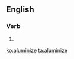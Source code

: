 ==English==

===Verb===
{{en-verb|aluminizes|aluminizing|aluminized|aluminized}}

# {{alternative spelling of|aluminise}}

[[ko:aluminize]]
[[ta:aluminize]]